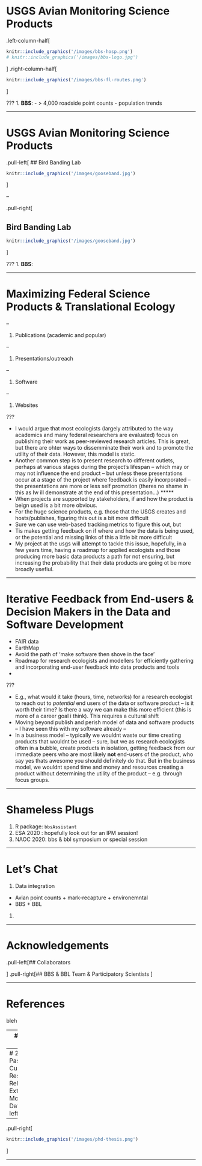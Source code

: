 # USGS Avian Monitoring Science Products
<!-- ## Breeding Bird Survey -->

.left-column-half[
```r
knitr::include_graphics('/images/bbs-hosp.png')
# knitr::include_graphics('/images/bbs-logo.jpg')
```
]
.right-column-half[
```r
knitr::include_graphics('/images/bbs-fl-routes.png')
```
]

???
1. __BBS__: 
    - $>$ 4,000 roadside point counts
    - population trends

---

# USGS Avian Monitoring Science Products
.pull-left[
## Bird Banding Lab
```r
knitr::include_graphics('/images/gooseband.jpg')
```
]

--

.pull-right[

## Bird Banding Lab
```r
knitr::include_graphics('/images/gooseband.jpg')
```
]

???
1. __BBS__: 

---



# Maximizing Federal Science Products & Translational Ecology

--

1. Publications (academic and popular)

--

1. Presentations/outreach

--

1. Software

--

1. Websites


???

- I would argue that most ecologists (largely attributed to the way academics and many federal researchers are evaluated) focus on publishing their work as peer-reviewed research articles. This is great, but there are ohter ways to dissemminate their work and to promote the utility of their data. However, this model is static. 
- Another common step is to present research to different outlets, perhaps at various stages during the project's lifespan -- which may or may not influence the end product -- but unless these presentations occur at a stage of the project where feedback is easily incorporated -- the presentations are more or less self promotion (theres no shame in this as  Iw ill demonstrate at the end of this presentation...)
*****
- When projects are supported by stakeholders, if and how the product is beign used is a bit more obvious. 
- For the huge science products, e.g. those that the USGS creates and hosts/publishes, figuring this out is a bit more difficult
- Sure we can use web-based tracking metrics to figure this out, but 
- Tis makes getting feedback on if where and how the data is being used, or the potential and missing links of this a little bit more difficult
- My project at the usgs will attempt to tackle this issue, hopefully, in a few years time, having a roadmap for applied ecologists and those producing more basic data products a path for not ensuring, but increasing the probability that their data products are going ot be more broadly usefiul.

---

# Iterative Feedback from End-users & Decision Makers in the Data and Software Development
- FAIR data
- EarthMap
- Avoid the path of 'make software then shove in the face'
- Roadmap for research ecologists and modellers for efficiently gathering and incorporating end-user feedback into data products and tools
- 

???

- E.g., what would it take (hours, time, networks) for a research ecologist to reach out to *potential* end users of the data or software product -- is it worth their time? Is there a way we can make this more efficient (this is more of a career goal i think). This requires a cultural shift
- Moving beyond publish and perish model of data and software products -- I have seen this with my software already -- 
- In a business model -- typically we wouldnt waste our time creating products that wouldnt be used -- sure, but we as research ecologists often in a bubble, create products in isolation, getting feedback from our immediate peers who are most likely __not__ end-users of the product, who say yes thats awesome you should definitely do that. But in the business model, we wouldnt spend time and money and resources creating a product without determining the utility of the product -- e.g. through focus groups. 


---

# Shameless Plugs
1. R package: `bbsAssistant`  
1. ESA 2020 : hopefully look out for an IPM session!
1. NAOC 2020: bbs & bbl symposium or special session

---

# Let's Chat

1. Data integration
  - Avian point counts + mark-recapture  + environemntal
  - BBS + BBL
1. 

---

# Acknowledgements

.pull-left[## Collaborators

]
.pull-right[## BBS & BBL Team & Participatory Scientists 
]

---

# References

bleh

---
# Extra crap
---
# 2. My Past and Current Research Relies on Extant Monitoring Data
.pull-left[
```r
# knitr::include_graphics('/images/ms-thesis.png')
```
]

--

.pull-right[
```r
knitr::include_graphics('/images/phd-thesis.png')

```
]

---

